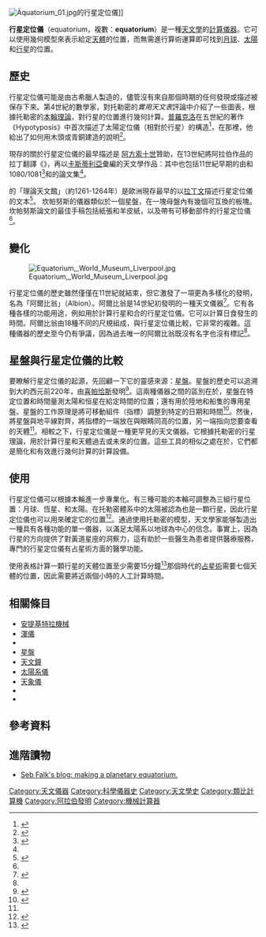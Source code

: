 {{Short description|天文計算儀器}}
{{for|非洲南蘇丹的一個省|赤道大區}}
{{编修}}
[[File:Äquatorium_01.jpg|thumb]]的行星定位儀]]

'''行星定位儀'''（equatorium，複數：'''equatorium'''）是一種[[天文學|天文學]]的[[機械計算器|計算儀器]]。它可以使用幾何模型來表示給定[[天體|天體]]的位置，而無需進行算術運算即可找到[[月球|月球]]、[[太陽|太陽]]和[[行星|行星]]的位置。

== 歷史 ==
行星定位儀可能是由古希臘人製造的，儘管沒有來自那個時期的任何發現或描述被保存下來。第4世紀的數學家{{link-en|亞歷山大的席恩|Theon of Alexandria}}，對托勒密的''實用天文表''評論中介紹了一些圖表，根據托勒密的[[均輪和本輪|本輪理論]]，對行星的位置進行幾何計算。[[普羅克洛|普羅克洛]]在五世紀的著作《Hypotyposis》中首次描述了太陽定位儀（相對於行星）的構造<ref>{{Cite book | publisher = [[Teubner|Teubner]] | last = Proclus | others = Karl Manitius (ed.) | title = Hypotyposis Astronomicarum Positionum | location = Leipzig | series = Bibliotheca scriptorum Graecorum et Romanorum Teubneriana | date = 1909 }}</ref>，在那裡，他給出了如何用木頭或青銅建造的說明<ref name="Evans">{{Cite book | publisher = [[Oxford_University_Press|Oxford University Press]] | isbn = 978-0-19-509539-5 | last = Evans | first = James | title = The History and Practice of Ancient Astronomy | location = Oxford & New York | date = 1998 | page = 404 }}</ref>。<!--這是整段的參考資料-->

現存的關於行星定位儀的最早描述是 [[阿方索十世_(卡斯蒂利亞)|阿方索十世]]贊助，在13世紀將阿拉伯作品的拉丁翻譯《{{link-en|天文學知識書籍|Libros del saber de astronomia}}》，再以[[西班牙語|卡斯蒂利亞]]彙編的天文學作品：其中也包括11世紀早期的由{{link-en|伊本·薩姆|Ibn al-Samh}}和1080/1081<ref name="Pulg">{{Cite web|url=http://islamsci.mcgill.ca/RASI/BEA/Zarqali_BEA.htm|title=Zarqali|website=islamsci.mcgill.ca|access-date=2018-05-09}}</ref>和{{link-en|扎爾卡萊|Abū Isḥāq Ibrāhīm al-Zarqālī }}的論文集<ref name="Evans"/>。

{{link-en|諾瓦拉的坎帕努斯| Campanus of Novara}}的「理論天文館」（約1261-1264年）是歐洲現存最早的以[[拉丁文|拉丁文]]描述行星定位儀的文本<ref name=Toomer>{{cite book |last1=Toomer |first1=G. J. |authorlink1=G. J. Toomer|editor1-first=Charles Coulston |editor1-last=Gillispie|title=Dictionary of scientific biography|volume=III |date=1971|publisher=Scribner |location=New York|isbn=978-0-684-10114-9 |pages=23–29|chapter=Campanus of Novara}}</ref>。 坎帕努斯的儀器類似於一個星盤，在一塊母盤內有幾個可互換的板塊。坎帕努斯論文的最佳手稿包括紙張和羊皮紙，以及帶有可移動部件的行星定位儀<ref name="Evans"/>。

== 變化 ==
[[File:Equatorium,_World_Museum_Liverpool.jpg|thumb]]
 
行星定位儀的歷史雖然僅僅在11世紀就結束，但它激發了一項更為多樣化的發明，名為「阿爾比翁」（Albion）。阿爾比翁是14世紀初{{link-en|沃林福德的理查|Richard of Wallingford}}發明的一種天文儀器<ref name=":3">{{Cite journal|last=Truffa|first=Giancarlo|title=The Albion of Rome. A unique example of Medieval Equatorium|url=https://www.academia.edu/17412951|language=en}}</ref>。它有各種各樣的功能用途，例如用於計算行星和合的行星定位儀。它可以計算日食發生的時間。阿爾比翁由18種不同的尺規組成，與行星定位儀比較，它非常的複雜。這種儀器的歷史至今仍有爭議，因為過去唯一的阿爾比翁既沒有名字也沒有標記<ref name=":3" />。

== 星盤與行星定位儀的比較 ==
要瞭解行星定位儀的起源，先回顧一下它的靈感來源：[[星盤|星盤]]。星盤的歷史可以追溯到大約西元前220年，由[[喜帕恰斯|喜帕恰斯]]發明<ref>{{Cite web|url=http://www.sliderbase.com/spitem-1163-5.html|title=Third Solution: The Equant Point - SliderBase|website=www.sliderbase.com|language=en-US|access-date=2018-05-09}}</ref>。這兩種儀器之間的區別在於，星盤在特定位置和時間量測太陽和恒星在給定時間的位置；還有用於陸地和船隻的專用星盤。星盤的工作原理是將可移動組件（指標）調整到特定的日期和時間<ref name=":4">{{Cite web|url=http://www.dictionary.com/browse/astrolabe|title=the definition of astrolabe|website=Dictionary.com|access-date=2018-05-09}}</ref>。然後，將星盤與地平線對齊，將指標的一端放在與眼睛同高的位置，另一端指向您要查看的天體<ref name=":4" />。相較之下，行星定位儀是一種更罕見的天文儀器。它根據托勒密的行星理論，用於計算行星和天體過去或未來的位置。這些工具的相似之處在於，它們都是簡化和有效進行幾何計算的計算設備。

== 使用 ==
行星定位儀可以根據本輪進一步專業化。有三種可能的本輪可調整為三組行星位置：月球、恆星、和太陽。在托勒密體系中的太陽被認為也是一顆行星，因此行星定位儀也可以用來確定它的位置<ref name=":0">{{Cite journal|last=Colledge|first=Eric|date=1955|title=THE EQUATORIUM OF THE PLANETS|jstor=43816789|journal=Blackfriars|volume=36|issue=424–5|pages=276–284}}</ref>。通過使用托勒密的模型，天文學家能够製造出一種具有各種功能的單一儀器，以滿足太陽系以地球為中心的信念。事實上，因為行星的方向提供了對黃道星座的洞察力，這有助於一些醫生為患者提供醫療服務，專門的行星定位儀有占星術方面的醫學功能。

使用表格計算一顆行星的天體位置至少需要15分鐘<ref name=":2">{{Cite book|title=Biographical Encyclopedia of Astronomers|last=Fosmire|first=Michael|date=2014|publisher=Springer, New York, NY|pages=1831–1832|language=en|doi=10.1007/978-1-4419-9917-7_1167|chapter = Richard of Wallingford|isbn = 978-1-4419-9916-0}}</ref>那個時代的[[占星術|占星術]]需要七個天體的位置，因此需要將近兩個小時的人工計算時間。

== 相關條目 ==
{{Commons category}}
*[[安提基特拉機械|安提基特拉機械]]
*[[渾儀|渾儀]]
*{{link-en|Astrarium}}
*[[星盤|星盤]]
*[[天文鐘|天文鐘]]
*[[太陽系儀|太陽系儀]]
*[[天象儀|天象儀]]
*{{link-en|赤機黃道儀|Torquetum}}
*''{{link-en|The equatorie of the planetis}}''

== 參考資料 ==
{{Reflist}}<!--added under references heading by script-assisted edit-->

== 進階讀物 ==
* [http://astrolabesandstuff.blogspot.co.uk/2012/10/my-weekend-as-medieval-craftsman.html Seb Falk's blog: making a planetary equatorium.]

{{Portal bar|天文學|恆星|航天|太空|太陽系}}

[[Category:天文儀器|Category:天文儀器]]
[[Category:科學儀器史|Category:科學儀器史]]
[[Category:天文學史|Category:天文學史]]
[[Category:類比計算機|Category:類比計算機]]
[[Category:阿拉伯發明|Category:阿拉伯發明]]
[[Category:機械計算器|Category:機械計算器]]